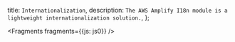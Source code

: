   title: `Internationalization`,
  description: `The AWS Amplify I18n module is a lightweight internationalization solution.`,
};


<Fragments fragments={{js: js0}} />